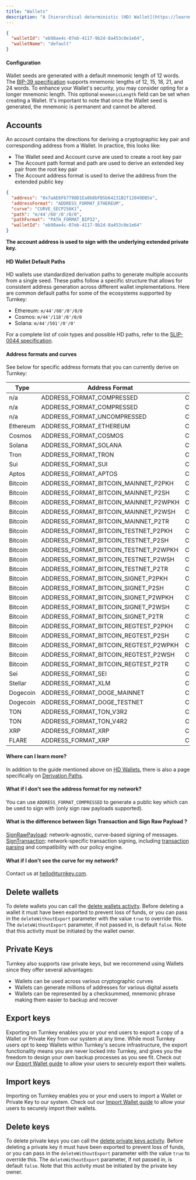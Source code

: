 ```yaml
---
title: "Wallets"
description: "A [hierarchical deterministic (HD) Wallet](https://learnmeabitcoin.com/technical/hd-wallets) is a collection of cryptographic private/public key pairs that share a common seed. A Wallet is used to generate Accounts."
---
```


```json
{
  "walletId": "eb98ae4c-07eb-4117-9b2d-8a453c0e1e64",
  "walletName": "default"
}
```

#### Configuration

Wallet seeds are generated with a default mnemonic length of 12 words. The [BIP-39 specification](https://github.com/bitcoin/bips/blob/master/bip-0039.mediawiki) supports mnemonic lengths of 12, 15, 18, 21, and 24 words. To enhance your Wallet's security, you may consider opting for a longer mnemonic length. This optional `mnemonicLength` field can be set when creating a Wallet. It's important to note that once the Wallet seed is generated, the mnemonic is permanent and cannot be altered.

## Accounts

An account contains the directions for deriving a cryptographic key pair and corresponding address from a Wallet. In practice, this looks like:

- The Wallet seed and Account curve are used to create a root key pair
- The Account path format and path are used to derive an extended key pair from the root key pair
- The Account address format is used to derive the address from the extended public key

```json
{
  "address": "0x7aAE6F67798D1Ea0b8bFB5b64231B2f12049DB5e",
  "addressFormat": "ADDRESS_FORMAT_ETHEREUM",
  "curve": "CURVE_SECP256K1",
  "path": "m/44'/60'/0'/0/0",
  "pathFormat": "PATH_FORMAT_BIP32",
  "walletId": "eb98ae4c-07eb-4117-9b2d-8a453c0e1e64"
}
```

**The account address is used to sign with the underlying extended private key.**

#### HD Wallet Default Paths

HD wallets use standardized derivation paths to generate multiple accounts from a single seed. These paths follow a specific structure that allows for consistent address generation across different wallet implementations. Here are common default paths for some of the ecosystems supported by Turnkey:

- Ethereum: `m/44'/60'/0'/0/0`
- Cosmos: `m/44'/118'/0'/0/0`
- Solana: `m/44'/501'/0'/0'`

For a complete list of coin types and possible HD paths, refer to the [SLIP-0044 specification](https://github.com/satoshilabs/slips/blob/master/slip-0044.md).

#### Address formats and curves

See below for specific address formats that you can currently derive on Turnkey:

| Type     | Address Format                        | Curve           | Default HD Path    |
| -------- | ------------------------------------- | --------------- | ------------------ |
| n/a      | ADDRESS_FORMAT_COMPRESSED             | CURVE_SECP256K1 | m/0'/0             |
| n/a      | ADDRESS_FORMAT_COMPRESSED             | CURVE_ED25519   | m/0'/0             |
| n/a      | ADDRESS_FORMAT_UNCOMPRESSED           | CURVE_SECP256K1 | m/0'/0             |
| Ethereum | ADDRESS_FORMAT_ETHEREUM               | CURVE_SECP256K1 | m/44'/60'/0'/0/0   |
| Cosmos   | ADDRESS_FORMAT_COSMOS                 | CURVE_SECP256K1 | m/44'/118'/0'/0/0  |
| Solana   | ADDRESS_FORMAT_SOLANA                 | CURVE_ED25519   | m/44'/501'/0'/0    |
| Tron     | ADDRESS_FORMAT_TRON                   | CURVE_SECP256K1 | m/44'/195'/0'/0/0  |
| Sui      | ADDRESS_FORMAT_SUI                    | CURVE_ED25519   | m/44'/784'/0'/0/0  |
| Aptos    | ADDRESS_FORMAT_APTOS                  | CURVE_ED25519   | m/44'/637'/0'/0'/0 |
| Bitcoin  | ADDRESS_FORMAT_BITCOIN_MAINNET_P2PKH  | CURVE_SECP256K1 | m/44'/0'/0'/0/0    |
| Bitcoin  | ADDRESS_FORMAT_BITCOIN_MAINNET_P2SH   | CURVE_SECP256K1 | m/49'/0'/0'/0/0    |
| Bitcoin  | ADDRESS_FORMAT_BITCOIN_MAINNET_P2WPKH | CURVE_SECP256K1 | m/84'/0'/0'/0/0    |
| Bitcoin  | ADDRESS_FORMAT_BITCOIN_MAINNET_P2WSH  | CURVE_SECP256K1 | m/48'/0'/0'/2'/0/0 |
| Bitcoin  | ADDRESS_FORMAT_BITCOIN_MAINNET_P2TR   | CURVE_SECP256K1 | m/86'/0'/0'/0/0    |
| Bitcoin  | ADDRESS_FORMAT_BITCOIN_TESTNET_P2PKH  | CURVE_SECP256K1 | m/44'/1'/0'/0/0    |
| Bitcoin  | ADDRESS_FORMAT_BITCOIN_TESTNET_P2SH   | CURVE_SECP256K1 | m/49'/1'/0'/0/0    |
| Bitcoin  | ADDRESS_FORMAT_BITCOIN_TESTNET_P2WPKH | CURVE_SECP256K1 | m/84'/1'/0'/0/0    |
| Bitcoin  | ADDRESS_FORMAT_BITCOIN_TESTNET_P2WSH  | CURVE_SECP256K1 | m/48'/1'/0'/2'/0/0 |
| Bitcoin  | ADDRESS_FORMAT_BITCOIN_TESTNET_P2TR   | CURVE_SECP256K1 | m/86'/1'/0'/0/0    |
| Bitcoin  | ADDRESS_FORMAT_BITCOIN_SIGNET_P2PKH   | CURVE_SECP256K1 | m/44'/1'/0'/0/0    |
| Bitcoin  | ADDRESS_FORMAT_BITCOIN_SIGNET_P2SH    | CURVE_SECP256K1 | m/49'/1'/0'/0/0    |
| Bitcoin  | ADDRESS_FORMAT_BITCOIN_SIGNET_P2WPKH  | CURVE_SECP256K1 | m/84'/1'/0'/0/0    |
| Bitcoin  | ADDRESS_FORMAT_BITCOIN_SIGNET_P2WSH   | CURVE_SECP256K1 | m/48'/1'/0'/2'/0/0 |
| Bitcoin  | ADDRESS_FORMAT_BITCOIN_SIGNET_P2TR    | CURVE_SECP256K1 | m/86'/1'/0'/0/0    |
| Bitcoin  | ADDRESS_FORMAT_BITCOIN_REGTEST_P2PKH  | CURVE_SECP256K1 | m/44'/1'/0'/0/0    |
| Bitcoin  | ADDRESS_FORMAT_BITCOIN_REGTEST_P2SH   | CURVE_SECP256K1 | m/49'/1'/0'/0/0    |
| Bitcoin  | ADDRESS_FORMAT_BITCOIN_REGTEST_P2WPKH | CURVE_SECP256K1 | m/84'/1'/0'/0/0    |
| Bitcoin  | ADDRESS_FORMAT_BITCOIN_REGTEST_P2WSH  | CURVE_SECP256K1 | m/48'/1'/0'/2'/0/0 |
| Bitcoin  | ADDRESS_FORMAT_BITCOIN_REGTEST_P2TR   | CURVE_SECP256K1 | m/86'/1'/0'/0/0    |
| Sei      | ADDRESS_FORMAT_SEI                    | CURVE_ED25519   | m/44'/118'/0'/0/0  |
| Stellar  | ADDRESS_FORMAT_XLM                    | CURVE_ED25519   | m/44'/148'/0'/0'/0 |
| Dogecoin | ADDRESS_FORMAT_DOGE_MAINNET           | CURVE_SECP256K1 | m/44'/3'/0'/0/0    |
| Dogecoin | ADDRESS_FORMAT_DOGE_TESTNET           | CURVE_SECP256K1 | m/44'/1'/0'/0/0    |
| TON      | ADDRESS_FORMAT_TON_V3R2               | CURVE_ED25519   | m/44'/607'/0'/0/0  |
| TON      | ADDRESS_FORMAT_TON_V4R2               | CURVE_ED25519   | m/44'/607'/0'/0/0  |
| XRP      | ADDRESS_FORMAT_XRP                    | CURVE_SECP256K1 | m/44'/144'/0'/0/0  |
| FLARE    | ADDRESS_FORMAT_XRP                    | CURVE_SECP256K1 | m/44'/144'/0'/0/0  |

#### Where can I learn more?

In addition to the guide mentioned above on [HD Wallets](https://learnmeabitcoin.com/technical/hd-wallets), there is also a page specifically on [Derivation Paths](https://learnmeabitcoin.com/technical/derivation-paths).

#### What if I don't see the address format for my network?

You can use `ADDRESS_FORMAT_COMPRESSED` to generate a public key which can be used to sign with (only sign raw payloads supported).

#### What is the difference between Sign Transaction and Sign Raw Payload ?

[SignRawPayload](https://docs.turnkey.com/api-reference/activities/sign-raw-payload): network-agnostic, curve-based signing of messages.
[SignTransaction](https://docs.turnkey.com/api-reference/activities/sign-transaction): network-specific transaction signing, including [transaction parsing](https://docs.turnkey.com/networks/overview#:~:text=Tier%204%3A%20Transaction%20parsing%20and%20policy%20creation) and compatibility with our policy engine.

#### What if I don't see the curve for my network?

Contact us at [hello@turnkey.com](mailto:hello@turnkey.com).

## Delete wallets

To delete wallets you can call the [delete wallets activity](/api-reference/wallets/delete-wallets). Before deleting a wallet it must have been exported to prevent loss of funds, or you can pass in the `deleteWithoutExport` parameter with the value `true` to override this. The `deleteWithoutExport` parameter, if not passed in, is default `false`. Note that this activity must be initiated by the wallet owner.

## Private Keys

Turnkey also supports raw private keys, but we recommend using Wallets since they offer several advantages:

- Wallets can be used across various cryptographic curves
- Wallets can generate millions of addresses for various digital assets
- Wallets can be represented by a checksummed, mnemonic phrase making them easier to backup and recover

## Export keys

Exporting on Turnkey enables you or your end users to export a copy of a Wallet or Private Key from our system at any time. While most Turnkey users opt to keep Wallets within Turnkey's secure infrastructure, the export functionality means you are never locked into Turnkey, and gives you the freedom to design your own backup processes as you see fit. Check out our [Export Wallet guide](/wallets/export-wallets) to allow your users to securely export their wallets.

## Import keys

Importing on Turnkey enables you or your end users to import a Wallet or Private Key to our system. Check out our [Import Wallet guide](/wallets/import-wallets) to allow your users to securely import their wallets.

## Delete keys

To delete private keys you can call the [delete private keys activity](/api-reference/private-keys/delete-private-keys). Before deleting a private key it must have been exported to prevent loss of funds, or you can pass in the `deleteWithoutExport` parameter with the value `true` to override this. The `deleteWithoutExport` parameter, if not passed in, is default `false`. Note that this activity must be initiated by the private key owner.
